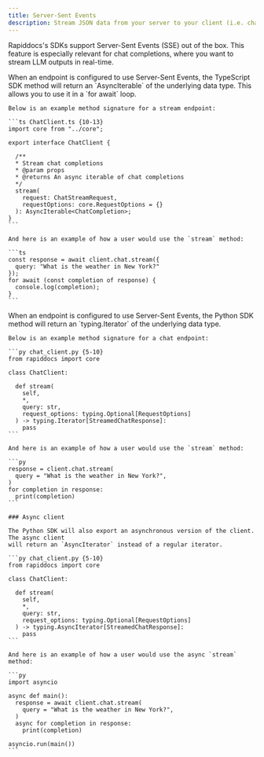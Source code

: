 ```yaml
---
title: Server-Sent Events
description: Stream JSON data from your server to your client (i.e. chat completions)
---
```


<Markdown src="/snippets/pro-callout.mdx" />

Rapiddocs's SDKs support Server-Sent Events (SSE) out of the box. This feature is 
especially relevant for chat completions, where you want to stream LLM 
outputs in real-time. 

<Tabs>
<Tab title="TypeScript" language="typescript">
    When an endpoint is configured to use Server-Sent Events, the TypeScript SDK 
    method will return an `AsyncIterable` of the underlying data type. This 
    allows you to use it in a `for await` loop.
  
    Below is an example method signature for a stream endpoint: 

    ```ts ChatClient.ts {10-13}
    import core from "../core";
  
    export interface ChatClient {
  
      /**
      * Stream chat completions
      * @param props 
      * @returns An async iterable of chat completions
      */
      stream(
        request: ChatStreamRequest, 
        requestOptions: core.RequestOptions = {}
      ): AsyncIterable<ChatCompletion>;
    }
    ```
    
    And here is an example of how a user would use the `stream` method:
    
    ```ts
    const response = await client.chat.stream({
      query: "What is the weather in New York?"
    });
    for await (const completion of response) {
      console.log(completion);
    }
    ```
</Tab>
<Tab title="Python" language="python">
    When an endpoint is configured to use Server-Sent Events, the Python SDK 
    method will return an `typing.Iterator` of the underlying data type.
  
    Below is an example method signature for a chat endpoint: 

    ```py chat_client.py {5-10}
    from rapiddocs import core
  
    class ChatClient:
  
      def stream(
        self, 
        *, 
        query: str,
        request_options: typing.Optional[RequestOptions]
      ) -> typing.Iterator[StreamedChatResponse]:
        pass
    ```

    And here is an example of how a user would use the `stream` method:
  
    ```py
    response = client.chat.stream(
      query = "What is the weather in New York?",
    )
    for completion in response:
      print(completion)
    ```

    ### Async client

    The Python SDK will also export an asynchronous version of the client. The async client
    will return an `AsyncIterator` instead of a regular iterator.

    ```py chat_client.py {5-10}
    from rapiddocs import core
  
    class ChatClient:
  
      def stream(
        self, 
        *, 
        query: str,
        request_options: typing.Optional[RequestOptions]
      ) -> typing.AsyncIterator[StreamedChatResponse]:
        pass
    ```

    And here is an example of how a user would use the async `stream` method:
  
    ```py
    import asyncio

    async def main(): 
      response = await client.chat.stream(
        query = "What is the weather in New York?",
      )
      async for completion in response:
        print(completion)
    
    asyncio.run(main())
    ```
</Tab>
</Tabs>
